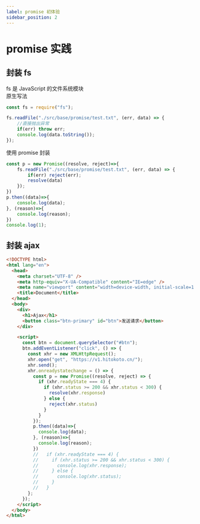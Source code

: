 ```yaml
---
label: promise 初体验
sidebar_position: 2
---
```

# promise 实践
## 封装 fs 
fs 是 JavaScript 的文件系统模块   
原生写法
```js
const fs = require("fs");

fs.readFile("./src/base/promise/test.txt", (err, data) => {
    //直接抛出异常
    if(err) throw err;
    console.log(data.toString());
});
```

使用 promise 封装
```js
const p = new Promise((resolve, reject)=>{
    fs.readFile("./src/base/promise/test.txt", (err, data) => {
        if(err) reject(err);
        resolve(data)
    });
})
p.then((data)=>{
    console.log(data);
}, (reason)=>{
    console.log(reason);
})
console.log(1);
```


## 封装 ajax
```html
<!DOCTYPE html>
<html lang="en">
  <head>
    <meta charset="UTF-8" />
    <meta http-equiv="X-UA-Compatible" content="IE=edge" />
    <meta name="viewport" content="width=device-width, initial-scale=1.0" />
    <title>Document</title>
  </head>
  <body>
    <div>
      <h1>Ajax</h1>
      <button class="btn-primary" id="btn">发送请求</button>
    </div>

    <script>
      const btn = document.querySelector("#btn");
      btn.addEventListener("click", () => {
        const xhr = new XMLHttpRequest();
        xhr.open("get", "https://v1.hitokoto.cn/");
        xhr.send();
        xhr.onreadystatechange = () => {
          const p = new Promise((resolve, reject) => {
            if (xhr.readyState === 4) {
              if (xhr.status >= 200 && xhr.status < 300) {
                resolve(xhr.response)
              } else {
                reject(xhr.status)
              }
            }
          });
          p.then((data)=>{
            console.log(data);
          }, (reason)=>{
            console.log(reason);
          })
          //   if (xhr.readyState === 4) {
          //     if (xhr.status >= 200 && xhr.status < 300) {
          //       console.log(xhr.response);
          //     } else {
          //       console.log(xhr.status);
          //     }
          //   }
        };
      });
    </script>
  </body>
</html>

```



